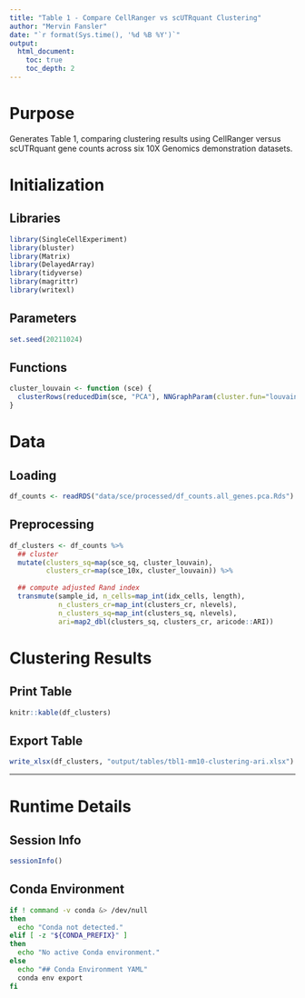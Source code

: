 ```yaml
---
title: "Table 1 - Compare CellRanger vs scUTRquant Clustering"
author: "Mervin Fansler"
date: "`r format(Sys.time(), '%d %B %Y')`"
output: 
  html_document: 
    toc: true
    toc_depth: 2
---
```


# Purpose

Generates Table 1, comparing clustering results using CellRanger versus scUTRquant
gene counts across six 10X Genomics demonstration datasets.

# Initialization

## Libraries
```r
library(SingleCellExperiment)
library(bluster)
library(Matrix)
library(DelayedArray)
library(tidyverse)
library(magrittr)
library(writexl)
```

## Parameters
```r
set.seed(20211024)
```

## Functions

```r
cluster_louvain <- function (sce) {
  clusterRows(reducedDim(sce, "PCA"), NNGraphParam(cluster.fun="louvain"))
}
```

# Data
## Loading
```r
df_counts <- readRDS("data/sce/processed/df_counts.all_genes.pca.Rds")
```

## Preprocessing
```r
df_clusters <- df_counts %>%
  ## cluster
  mutate(clusters_sq=map(sce_sq, cluster_louvain),
         clusters_cr=map(sce_10x, cluster_louvain)) %>%
  
  ## compute adjusted Rand index
  transmute(sample_id, n_cells=map_int(idx_cells, length),  
            n_clusters_cr=map_int(clusters_cr, nlevels),
            n_clusters_sq=map_int(clusters_sq, nlevels),
            ari=map2_dbl(clusters_sq, clusters_cr, aricode::ARI))
```

# Clustering Results

## Print Table

```r
knitr::kable(df_clusters)
```

## Export Table

```r
write_xlsx(df_clusters, "output/tables/tbl1-mm10-clustering-ari.xlsx")
```


---

# Runtime Details
## Session Info
```r
sessionInfo()
```

## Conda Environment
```bash
if ! command -v conda &> /dev/null
then
  echo "Conda not detected."
elif [ -z "${CONDA_PREFIX}" ]
then
  echo "No active Conda environment."
else
  echo "## Conda Environment YAML"
  conda env export
fi
```
